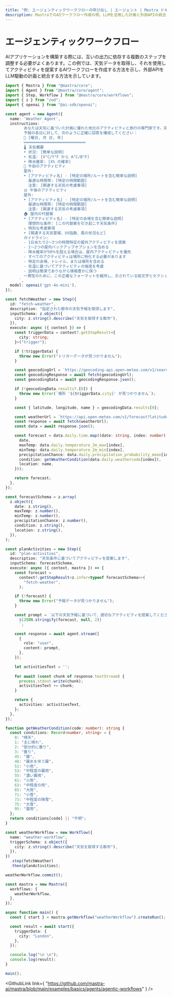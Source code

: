 ```yaml
---
title: "例: エージェンティックワークフローの呼び出し | エージェント | Mastra ドキュメント"
description: MastraでのAIワークフロー作成の例、LLMを活用した計画と外部APIの統合を示します。
---
```



# エージェンティックワークフロー

AIアプリケーションを構築する際には、互いの出力に依存する複数のステップを調整する必要がよくあります。この例では、天気データを取得し、それを使用してアクティビティを提案するAIワークフローを作成する方法を示し、外部APIをLLM駆動の計画と統合する方法を示しています。

```ts showLineNumbers copy
import { Mastra } from "@mastra/core";
import { Agent } from "@mastra/core/agent";
import { Step, Workflow } from "@mastra/core/workflows";
import { z } from "zod";
import { openai } from "@ai-sdk/openai";

const agent = new Agent({
  name: 'Weather Agent',
  instructions: `
        あなたは天気に基づいた計画に優れた地元のアクティビティと旅行の専門家です。天気データを分析し、実用的なアクティビティの推奨を提供してください。
        予報の各日に対して、次のように正確に回答を構成してください：
        📅 [曜日, 月 日, 年]
        ═══════════════════════════
        🌡️ 天気概要
        • 状況: [簡単な説明]
        • 気温: [X°C/Y°F から A°C/B°F]
        • 降水確率: [X% の確率]
        🌅 午前のアクティビティ
        屋外:
        • [アクティビティ名] - [特定の場所/ルートを含む簡単な説明]
          最適な時間帯: [特定の時間範囲]
          注意: [関連する天気の考慮事項]
        🌞 午後のアクティビティ
        屋外:
        • [アクティビティ名] - [特定の場所/ルートを含む簡単な説明]
          最適な時間帯: [特定の時間範囲]
          注意: [関連する天気の考慮事項]
        🏠 屋内の代替案
        • [アクティビティ名] - [特定の会場を含む簡単な説明]
          理想的な条件: [この代替案を引き起こす天気条件]
        ⚠️ 特別な考慮事項
        • [関連する天気警報、UV指数、風の状況など]
        ガイドライン:
        - 1日あたり2〜3つの時間特定の屋外アクティビティを提案
        - 1〜2つの屋内バックアップオプションを含める
        - 降水確率が50％を超える場合は、屋内アクティビティを優先
        - すべてのアクティビティは場所に特化する必要があります
        - 特定の会場、トレイル、または場所を含める
        - 気温に基づいてアクティビティの強度を考慮
        - 説明は簡潔でありながら情報豊かに保つ
        一貫性のために、この正確なフォーマットを維持し、示されている絵文字とセクションヘッダーを使用してください。
      `,
  model: openai('gpt-4o-mini'),
});

const fetchWeather = new Step({
  id: "fetch-weather",
  description: "指定された都市の天気予報を取得します",
  inputSchema: z.object({
    city: z.string().describe("天気を取得する都市"),
  }),
  execute: async ({ context }) => {
    const triggerData = context?.getStepResult<{
      city: string;
    }>("trigger");

    if (!triggerData) {
      throw new Error("トリガーデータが見つかりません");
    }

    const geocodingUrl = `https://geocoding-api.open-meteo.com/v1/search?name=${encodeURIComponent(triggerData.city)}&count=1`;
    const geocodingResponse = await fetch(geocodingUrl);
    const geocodingData = await geocodingResponse.json();

    if (!geocodingData.results?.[0]) {
      throw new Error(`場所 '${triggerData.city}' が見つかりません`);
    }

    const { latitude, longitude, name } = geocodingData.results[0];

    const weatherUrl = `https://api.open-meteo.com/v1/forecast?latitude=${latitude}&longitude=${longitude}&daily=temperature_2m_max,temperature_2m_min,precipitation_probability_mean,weathercode&timezone=auto`;
    const response = await fetch(weatherUrl);
    const data = await response.json();

    const forecast = data.daily.time.map((date: string, index: number) => ({
      date,
      maxTemp: data.daily.temperature_2m_max[index],
      minTemp: data.daily.temperature_2m_min[index],
      precipitationChance: data.daily.precipitation_probability_mean[index],
      condition: getWeatherCondition(data.daily.weathercode[index]),
      location: name,
    }));

    return forecast;
  },
});

const forecastSchema = z.array(
  z.object({
    date: z.string(),
    maxTemp: z.number(),
    minTemp: z.number(),
    precipitationChance: z.number(),
    condition: z.string(),
    location: z.string(),
  }),
);

const planActivities = new Step({
  id: "plan-activities",
  description: "天気条件に基づいてアクティビティを提案します",
  inputSchema: forecastSchema,
  execute: async ({ context, mastra }) => {
    const forecast =
      context?.getStepResult<z.infer<typeof forecastSchema>>(
        "fetch-weather",
      );

    if (!forecast) {
      throw new Error("予報データが見つかりません");
    }

    const prompt = `以下の天気予報に基づいて、適切なアクティビティを提案してください:
      ${JSON.stringify(forecast, null, 2)}
      `;

    const response = await agent.stream([
      {
        role: "user",
        content: prompt,
      },
    ]);

    let activitiesText = '';
    
    for await (const chunk of response.textStream) {
      process.stdout.write(chunk);
      activitiesText += chunk;
    }

    return {
      activities: activitiesText,
    };
  },
});

function getWeatherCondition(code: number): string {
  const conditions: Record<number, string> = {
    0: "晴天",
    1: "主に晴れ",
    2: "部分的に曇り",
    3: "曇り",
    45: "霧",
    48: "霧氷を伴う霧",
    51: "小雨",
    53: "中程度の霧雨",
    55: "濃い霧雨",
    61: "小雨",
    63: "中程度の雨",
    65: "大雨",
    71: "小雪",
    73: "中程度の降雪",
    75: "大雪",
    95: "雷雨",
  };
  return conditions[code] || "不明";
}

const weatherWorkflow = new Workflow({
  name: "weather-workflow",
  triggerSchema: z.object({
    city: z.string().describe("天気を取得する都市"),
  }),
})
  .step(fetchWeather)
  .then(planActivities);

weatherWorkflow.commit();

const mastra = new Mastra({
  workflows: {
    weatherWorkflow,
  },
});

async function main() {
  const { start } = mastra.getWorkflow("weatherWorkflow").createRun();

  const result = await start({
    triggerData: {
      city: "London",
    },
  });

  console.log("\n \n");
  console.log(result);
}

main();
```

<GithubLink
  link={
    "https://github.com/mastra-ai/mastra/blob/main/examples/basics/agents/agentic-workflows"
  }
/>
